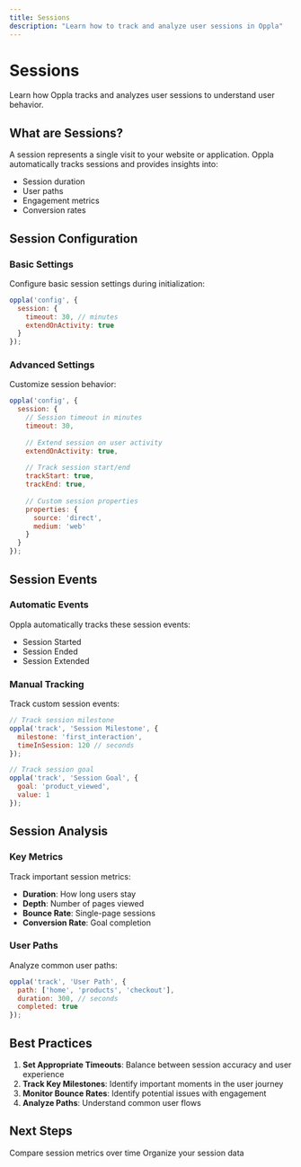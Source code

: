 ```yaml
---
title: Sessions
description: "Learn how to track and analyze user sessions in Oppla"
---
```


# Sessions

Learn how Oppla tracks and analyzes user sessions to understand user behavior.

## What are Sessions?

A session represents a single visit to your website or application. Oppla automatically tracks sessions and provides insights into:

- Session duration
- User paths
- Engagement metrics
- Conversion rates

## Session Configuration

### Basic Settings

Configure basic session settings during initialization:

```javascript
oppla('config', {
  session: {
    timeout: 30, // minutes
    extendOnActivity: true
  }
});
```

### Advanced Settings

Customize session behavior:

```javascript
oppla('config', {
  session: {
    // Session timeout in minutes
    timeout: 30,
    
    // Extend session on user activity
    extendOnActivity: true,
    
    // Track session start/end
    trackStart: true,
    trackEnd: true,
    
    // Custom session properties
    properties: {
      source: 'direct',
      medium: 'web'
    }
  }
});
```

## Session Events

### Automatic Events

Oppla automatically tracks these session events:

- Session Started
- Session Ended
- Session Extended

### Manual Tracking

Track custom session events:

```javascript
// Track session milestone
oppla('track', 'Session Milestone', {
  milestone: 'first_interaction',
  timeInSession: 120 // seconds
});

// Track session goal
oppla('track', 'Session Goal', {
  goal: 'product_viewed',
  value: 1
});
```

## Session Analysis

### Key Metrics

Track important session metrics:

- **Duration**: How long users stay
- **Depth**: Number of pages viewed
- **Bounce Rate**: Single-page sessions
- **Conversion Rate**: Goal completion

### User Paths

Analyze common user paths:

```javascript
oppla('track', 'User Path', {
  path: ['home', 'products', 'checkout'],
  duration: 300, // seconds
  completed: true
});
```

## Best Practices

1. **Set Appropriate Timeouts**: Balance between session accuracy and user experience
2. **Track Key Milestones**: Identify important moments in the user journey
3. **Monitor Bounce Rates**: Identify potential issues with engagement
4. **Analyze Paths**: Understand common user flows

## Next Steps

<CardGroup cols={2}>
  <Card
    title="Compare"
    icon="chart-line"
    href="/analytics/compare"
  >
    Compare session metrics over time
  </Card>
  <Card
    title="Data Tags"
    icon="tag"
    href="/analytics/data-tags"
  >
    Organize your session data
  </Card>
</CardGroup> 